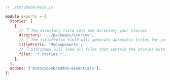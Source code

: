```js
// .storybook/main.js

module.exports = {
  stories: [
    {
      // 👇 The directory field sets the directory your stories
      directory: '../packages/stories',
      // 👇 The titlePrefix field will generate automatic titles for your stories
      titlePrefix: 'MyComponents',
      // 👇 Storybook will load all files that contain the stories extensio
      files: '*.stories.*',
    },
  ],
  addons: ['@storybook/addon-essentials'],
};
```